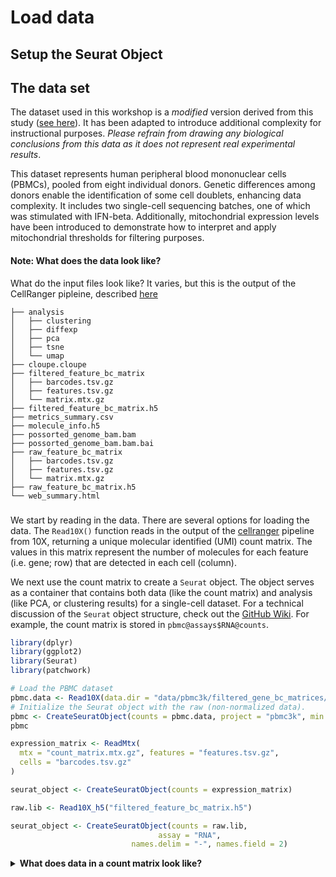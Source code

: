 

# Load data {#load}





## Setup the Seurat Object

## The data set

The dataset used in this workshop is a *modified* version derived from this study ([see here](https://pubmed.ncbi.nlm.nih.gov/29227470/)). It has been adapted to introduce additional complexity for instructional purposes. *Please refrain from drawing any biological conclusions from this data as it does not represent real experimental results*.

This dataset represents human peripheral blood mononuclear cells (PBMCs), pooled from eight individual donors. Genetic differences among donors enable the identification of some cell doublets, enhancing data complexity. It includes two single-cell sequencing batches, one of which was stimulated with IFN-beta. Additionally, mitochondrial expression levels have been introduced to demonstrate how to interpret and apply mitochondrial thresholds for filtering purposes.




#### Note: What does the data look like? { - .challenge}

What do the input files look like? It varies, but this is the output of the CellRanger pipleine, described [here](https://support.10xgenomics.com/single-cell-gene-expression/software/pipelines/latest/output/gex-outputs)

```
├── analysis
│   ├── clustering
│   ├── diffexp
│   ├── pca
│   ├── tsne
│   └── umap
├── cloupe.cloupe
├── filtered_feature_bc_matrix
│   ├── barcodes.tsv.gz
│   ├── features.tsv.gz
│   └── matrix.mtx.gz
├── filtered_feature_bc_matrix.h5
├── metrics_summary.csv
├── molecule_info.h5
├── possorted_genome_bam.bam
├── possorted_genome_bam.bam.bai
├── raw_feature_bc_matrix
│   ├── barcodes.tsv.gz
│   ├── features.tsv.gz
│   └── matrix.mtx.gz
├── raw_feature_bc_matrix.h5
└── web_summary.html
```

### { - }



We start by reading in the data. There are several options for loading the data. The `Read10X()` function reads in the output of the [cellranger](https://support.10xgenomics.com/single-cell-gene-expression/software/pipelines/latest/what-is-cell-ranger) pipeline from 10X, returning a unique molecular identified (UMI) count matrix. The values in this matrix represent the number of molecules for each feature (i.e. gene; row) that are detected in each cell (column).


We next use the count matrix to create a `Seurat` object. The object serves as a container that contains both data (like the count matrix) and analysis (like PCA, or clustering results) for a single-cell dataset. For a technical discussion of the `Seurat` object structure, check out the [GitHub Wiki](https://github.com/satijalab/seurat/wiki). For example, the count matrix is stored in `pbmc@assays$RNA@counts`.

```r
library(dplyr)
library(ggplot2)
library(Seurat)
library(patchwork)
```

```r
# Load the PBMC dataset
pbmc.data <- Read10X(data.dir = "data/pbmc3k/filtered_gene_bc_matrices/hg19/")
# Initialize the Seurat object with the raw (non-normalized data).
pbmc <- CreateSeuratObject(counts = pbmc.data, project = "pbmc3k", min.cells = 3, min.features = 200)
pbmc
```

```r

expression_matrix <- ReadMtx(
  mtx = "count_matrix.mtx.gz", features = "features.tsv.gz",
  cells = "barcodes.tsv.gz"
)

seurat_object <- CreateSeuratObject(counts = expression_matrix)

```


```r
raw.lib <- Read10X_h5("filtered_feature_bc_matrix.h5")

seurat_object <- CreateSeuratObject(counts = raw.lib,
                                 assay = "RNA",
                           names.delim = "-", names.field = 2)

```



<details>
  <summary>**What does data in a count matrix look like?**</summary>

```r
# Lets examine a few genes in the first thirty cells
pbmc.data[c("CD3D","TCL1A","MS4A1"), 1:30]
```

The `.` values in the matrix represent 0s (no molecules detected). Since most values in an scRNA-seq matrix are 0,  Seurat uses a sparse-matrix representation whenever possible. This results in significant memory and speed savings for Drop-seq/inDrop/10x data.

```r
dense.size <- object.size(as.matrix(pbmc.data))
dense.size
sparse.size <- object.size(pbmc.data)
sparse.size
dense.size / sparse.size
```

</details>



